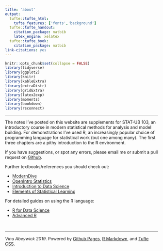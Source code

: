 ```yaml
---
title: 'about'
output:
  tufte::tufte_html:
    tufte_features: ['fonts','background']
  tufte::tufte_handout:
    citation_package: natbib
    latex_engine: xelatex
  tufte::tufte_book:
    citation_package: natbib
link-citations: yes
---
```


```r
knitr::opts_chunk$set(collapse = FALSE)
library(tidyverse)
library(ggplot2)
library(knitr)
library(kableExtra)
library(extraDistr)
library(gridExtra)
library(latex2exp)
library(moments)
library(bookdown)
library(rsconnect)
```

\newcommand{\E}{\text{E}}
\newcommand{\Var}{\text{Var}}
\newcommand{\SD}{\text{SD}}
\newcommand{\SE}{\text{SE}}
\newcommand{\Cov}{\text{Cov}}
\newcommand{\Cor}{\text{Cor}}
\renewcommand{\P}{\text{P}}
\newcommand{\pd}[2]{\frac{\partial #1}{\partial #2}}
\newcommand{\sumin}{\sum_i^n}
\newcommand{\Bias}{\text{Bias}}

---

The notes I've posted on this website are supplements for STAT-UB 103, an introductory course in modern statistical methods for analysis and model building. For demonstrations I've used R, an increasingly popular choice of programming language for statistical work (but one among many). The first three chapters are a pithy introduction to the R environment.  

If you have suggestions, or spot any errors, please email me or submit a pull request on <a href="https://github.com/vaabe/stats103">Github</a>.   

Further textbooks/references you should check out:

- <a href="https://moderndive.com/">ModernDive</a>
- <a href="https://www.openintro.org/index.php">OpenIntro Statistics</a>
- <a href="https://rafalab.github.io/dsbook/">Introduction to Data Science</a>
- <a href="https://web.stanford.edu/~hastie/ElemStatLearn/">Elements of Statistical Learning</a>

For detailed guides on using the R language:

- <a href="https://r4ds.had.co.nz/">R for Data Science</a>
- <a href="http://adv-r.had.co.nz/">Advanced R</a>

\ 

---

*Vinu Abeywick 2019*. Powered by <a href="https://pages.github.com/">Github Pages</a>, <a href="https://rmarkdown.rstudio.com/">R Markdown</a>, and <a href="https://github.com/edwardtufte/tufte-css">Tufte CSS</a>.  




















